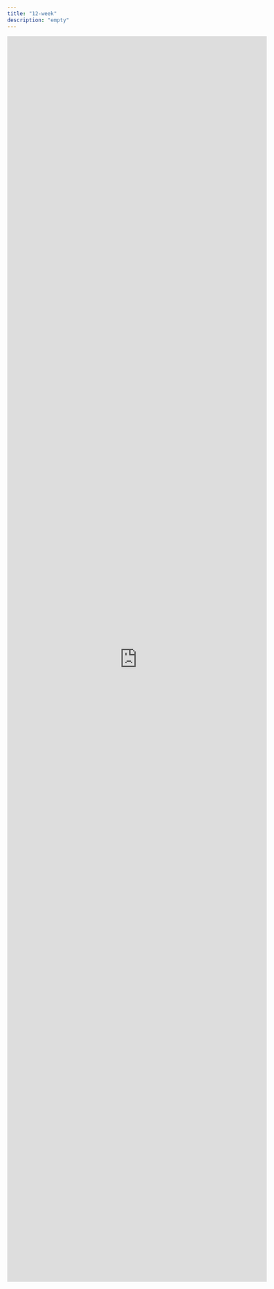 ```yaml
---
title: "12-week"
description: "empty"
---
```


<iframe
  src="https://docs.google.com/forms/d/e/1FAIpQLScRPdTfWkUm9U_VmPfbojfUoNvlnTD4psimy5m9u1utxYxTjw/viewform?embedded=true"
  width="600"
  height="2879"
  frameborder="0"
  marginheight="0"
  marginwidth="0"
>
  Loading…
</iframe>
